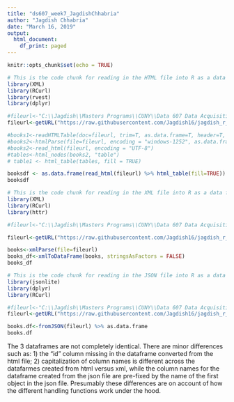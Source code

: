 ---
title: "ds607_week7_JagdishChhabria"
author: "Jagdish Chhabria"
date: "March 16, 2019"
output:
  html_document:
    df_print: paged
---

```{r setup, include=FALSE}
knitr::opts_chunk$set(echo = TRUE)
```

```{r}
# This is the code chunk for reading in the HTML file into R as a data frame
library(XML)
library(RCurl)
library(rvest)
library(dplyr)

#fileurl<-"C:\\Jagdish\\Masters Programs\\CUNY\\Data 607 Data Acquisition and Management\\Week7\\books.html"
fileurl<-getURL("https://raw.githubusercontent.com/Jagdish16/jagdish_r_repo/master/DATA607/Week7/books.html")

#books1<-readHTMLTable(doc=fileurl, trim=T, as.data.frame=T, header=T, Encoding="windows-1252")
#books2<-htmlParse(file=fileurl, encoding = "windows-1252", as.data.frame=T)
#books2<-read_html(fileurl, encoding = "UTF-8")
#tables<-html_nodes(books2, "table")
# table1 <- html_table(tables, fill = TRUE)

booksdf <- as.data.frame(read_html(fileurl) %>% html_table(fill=TRUE))
booksdf
```




```{r}
# This is the code chunk for reading in the XML file into R as a data frame
library(XML)
library(RCurl)
library(httr)

#fileurl<-"C:\\Jagdish\\Masters Programs\\CUNY\\Data 607 Data Acquisition and Management\\Week7\\books1.xml"

fileurl<-getURL("https://raw.githubusercontent.com/Jagdish16/jagdish_r_repo/master/DATA607/Week7/books1.xml")

books<-xmlParse(file=fileurl)
books_df<-xmlToDataFrame(books, stringsAsFactors = FALSE)
books_df


```

```{r}
# This is the code chunk for reading in the JSON file into R as a data frame
library(jsonlite)
library(dplyr)
library(RCurl)

#fileurl<-"C:\\Jagdish\\Masters Programs\\CUNY\\Data 607 Data Acquisition and Management\\Week7\\books5.json"
fileurl<-getURL("https://raw.githubusercontent.com/Jagdish16/jagdish_r_repo/master/DATA607/Week7/books5.json")

books.df<-fromJSON(fileurl) %>% as.data.frame
books.df


```

The 3 dataframes are not completely identical. There are minor differences such as: 1) the "id" column missing in the dataframe converted from the html file; 2) capitalization of column names is different across the datafarmes created from html versus xml, while the column names for the dataframe created from the json file are pre-fixed by the name of the first object in the json file. Presumably these differences are on account of how the different handling functions work under the hood.




